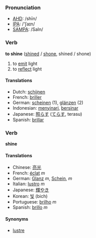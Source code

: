 === Pronunciation ===
*[[w:AHD|AHD]]: /shīn/
*[[w:IPA|IPA]]: /'ʃaɪn/
*[[w:SAMPA|SAMPA]]: /SaIn/

=== Verb ===

'''to shine''' ([[shined]] / [[shone]], shined / shone)

# to [[emit]] light
# to [[reflect]] light

==== Translations ====
*Dutch: [[schijnen]]
*French: [[briller]]
*German: [[scheinen]] (1), [[glänzen]] (2)
*Indonesian: [[sinar|menyinari]], [[sinar|bersinar]]
*Japanese: [[照らす]] ([[てらす]], terasu)
*Spanish: [[brillar]]

=== Verb ===

'''shine'''

==== Translations ====
*Chinese: [[亮光]]
*French: [[éclat]] ''m''
*German: [[Glanz]] ''m'', [[Schein]], ''m''
*Italian: [[lustro]] ''m''
*Japanese: [[輝やき]]
*Korean: [[빛]] (bich)
*Portuguese: [[brilho]] ''m''
*Spanish: [[brillo]] ''m''

====Synonyms====
*[[lustre]]